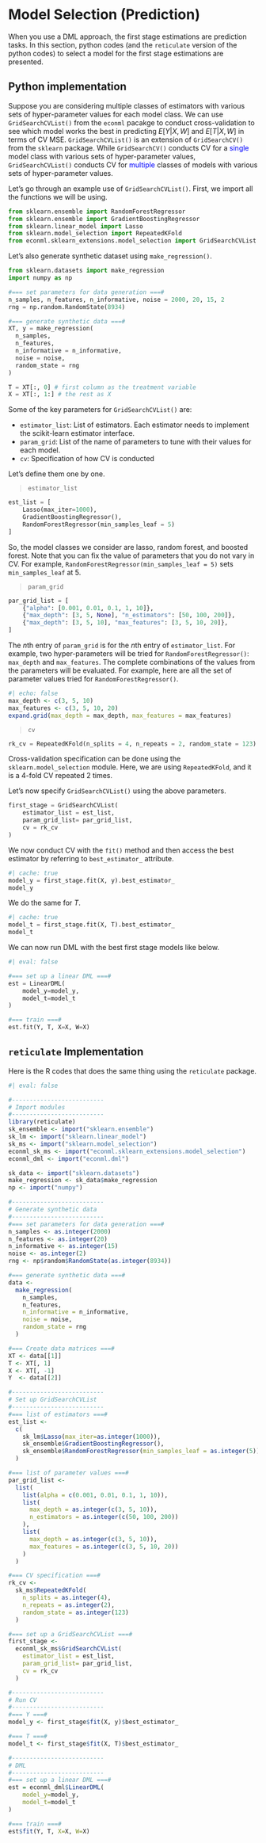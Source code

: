 # Model Selection (Prediction)

When you use a DML approach, the first stage estimations are prediction tasks. In this section, python codes (and the `reticulate` version of the python codes) to select a model for the first stage estimations are presented.

## Python implementation

Suppose you are considering multiple classes of estimators with various sets of hyper-parameter values for each model class. We can use `GridSearchCVList()` from the `econml` pacakge to conduct cross-validation to see which model works the best in predicting $E[Y|X, W]$ and $E[T|X, W]$ in terms of CV MSE. `GridSearchCVList()` is an extension of `GridSearchCV()` from the `sklearn` package. While `GridSearchCV()` conducts CV for a <span style="color:blue"> single</span> model class with various sets of hyper-parameter values, `GridSearchCVList()` conducts CV for <span style="color:blue"> multiple</span> classes of models with various sets of hyper-parameter values.

Let's go through an example use of `GridSearchCVList()`. First, we import all the functions we will be using. 

```python
from sklearn.ensemble import RandomForestRegressor
from sklearn.ensemble import GradientBoostingRegressor
from sklearn.linear_model import Lasso
from sklearn.model_selection import RepeatedKFold
from econml.sklearn_extensions.model_selection import GridSearchCVList
```

Let's also generate synthetic dataset using `make_regression()`.

```python
from sklearn.datasets import make_regression
import numpy as np

#=== set parameters for data generation ===#
n_samples, n_features, n_informative, noise = 2000, 20, 15, 2
rng = np.random.RandomState(8934)

#=== generate synthetic data ===#
XT, y = make_regression(
  n_samples, 
  n_features, 
  n_informative = n_informative, 
  noise = noise, 
  random_state = rng
)

T = XT[:, 0] # first column as the treatment variable
X = XT[:, 1:] # the rest as X
```

Some of the key parameters for `GridSearchCVList()` are:

+ `estimator_list`: List of estimators. Each estimator needs to implement the scikit-learn estimator interface. 
+ `param_grid`: List of the name of parameters to tune with their values for each model. 
+ `cv`: Specification of how CV is conducted

Let's define them one by one.

> `estimator_list`

```python
est_list = [
    Lasso(max_iter=1000), 
    GradientBoostingRegressor(),
    RandomForestRegressor(min_samples_leaf = 5)
]
```

So, the model classes we consider are lasso, random forest, and boosted forest. Note that you can fix the value of parameters that you do not vary in CV. For example, `RandomForestRegressor(min_samples_leaf = 5)` sets `min_samples_leaf` at 5. 

> `param_grid`

```python
par_grid_list = [
    {"alpha": [0.001, 0.01, 0.1, 1, 10]},
    {"max_depth": [3, 5, None], "n_estimators": [50, 100, 200]},
    {"max_depth": [3, 5, 10], "max_features": [3, 5, 10, 20]},
]
```

The $n$th entry of `param_grid` is for the $n$th entry of `estimator_list`. For example, two hyper-parameters will be tried for `RandomForestRegressor()`: `max_depth` and `max_features`. The complete combinations of the values from the parameters will be evaluated. For example, here are all the set of parameter values tried for `RandomForestRegressor()`.

```r
#| echo: false 
max_depth <- c(3, 5, 10)
max_features <- c(3, 5, 10, 20)
expand.grid(max_depth = max_depth, max_features = max_features)
```

> `cv`

```python
rk_cv = RepeatedKFold(n_splits = 4, n_repeats = 2, random_state = 123)
```

Cross-validation specification can be done using the `sklearn.model_selection` module. Here, we are using `RepeatedKFold`, and it is a 4-fold CV repeated 2 times.

Let's now specify `GridSearchCVList()` using the above parameters.

```python
first_stage = GridSearchCVList(
    estimator_list = est_list,
    param_grid_list= par_grid_list,
    cv = rk_cv
)
```

We now conduct CV with the `fit()` method and then access the best estimator by referring to `best_estimator_` attribute.

```python
#| cache: true 
model_y = first_stage.fit(X, y).best_estimator_
model_y
```

We do the same for $T$.

```python
#| cache: true 
model_t = first_stage.fit(X, T).best_estimator_
model_t
```

We can now run DML with the best first stage models like below.

```python
#| eval: false 

#=== set up a linear DML ===#
est = LinearDML(
    model_y=model_y, 
    model_t=model_t
)

#=== train ===#
est.fit(Y, T, X=X, W=X)
```

## `reticulate` Implementation

Here is the R codes that does the same thing using the `reticulate` package. 

```r
#| eval: false 

#--------------------------
# Import modules  
#--------------------------
library(reticulate)
sk_ensemble <- import("sklearn.ensemble") 
sk_lm <- import("sklearn.linear_model")
sk_ms <- import("sklearn.model_selection")
econml_sk_ms <- import("econml.sklearn_extensions.model_selection")
econml_dml <- import("econml.dml")

sk_data <- import("sklearn.datasets")
make_regression <- sk_data$make_regression
np <- import("numpy")

#--------------------------
# Generate synthetic data
#--------------------------
#=== set parameters for data generation ===#
n_samples <- as.integer(2000)
n_features <- as.integer(20)
n_informative <- as.integer(15)
noise <- as.integer(2)
rng <- np$random$RandomState(as.integer(8934))

#=== generate synthetic data ===#
data <-
  make_regression(
    n_samples, 
    n_features, 
    n_informative = n_informative, 
    noise = noise, 
    random_state = rng
  )

#=== Create data matrices ===#
XT <- data[[1]]
T <- XT[, 1]
X <- XT[, -1]
Y  <- data[[2]]

#--------------------------
# Set up GridSearchCVList
#--------------------------
#=== list of estimators ===#
est_list <- 
  c(
    sk_lm$Lasso(max_iter=as.integer(1000)), 
    sk_ensemble$GradientBoostingRegressor(),
    sk_ensemble$RandomForestRegressor(min_samples_leaf = as.integer(5))
  ) 

#=== list of parameter values ===#
par_grid_list <- 
  list(
    list(alpha = c(0.001, 0.01, 0.1, 1, 10)),
    list(
      max_depth = as.integer(c(3, 5, 10)), 
      n_estimators = as.integer(c(50, 100, 200))
    ),
    list(
      max_depth = as.integer(c(3, 5, 10)), 
      max_features = as.integer(c(3, 5, 10, 20))
    )
  )

#=== CV specification ===#
rk_cv <- 
  sk_ms$RepeatedKFold(
    n_splits = as.integer(4), 
    n_repeats = as.integer(2), 
    random_state = as.integer(123)
  )

#=== set up a GridSearchCVList ===#
first_stage <-
  econml_sk_ms$GridSearchCVList(
    estimator_list = est_list,
    param_grid_list= par_grid_list,
    cv = rk_cv
  )

#--------------------------
# Run CV
#--------------------------
#=== Y ===#
model_y <- first_stage$fit(X, y)$best_estimator_

#=== T ===#
model_t <- first_stage$fit(X, T)$best_estimator_

#--------------------------
# DML
#--------------------------
#=== set up a linear DML ===#
est = econml_dml$LinearDML(
    model_y=model_y, 
    model_t=model_t
)

#=== train ===#
est$fit(Y, T, X=X, W=X)
```


